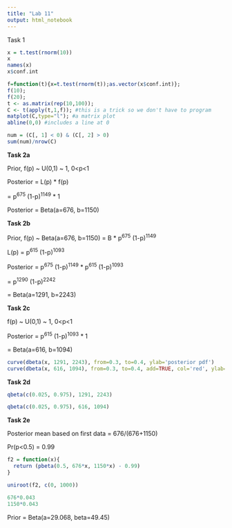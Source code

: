 ```yaml
---
title: "Lab 11"
output: html_notebook
---
```


Task 1

```r

x = t.test(rnorm(10))
x
names(x)
x$conf.int
```

```r
f=function(t){x=t.test(rnorm(t));as.vector(x$conf.int)};
f(10);
f(20);
t <- as.matrix(rep(10,100));
C <- t(apply(t,1,f)); #this is a trick so we don't have to program
matplot(C,type="l"); #a matrix plot
abline(0,0) #includes a line at 0
```

```r

num = (C[, 1] < 0) & (C[, 2] > 0)
sum(num)/nrow(C)
```

**Task 2a**

Prior, f(p) \~ U(0,1) \~ 1, 0\<p\<1

Posterior = L(p) \* f(p)

= p^675^ (1-p)^1149^ \* 1

Posterior = Beta(a=676, b=1150)

**Task 2b**

Prior, f(p) \~ Beta(a=676, b=1150) = B \* p^675^ (1-p)^1149^

L(p) = p^615^ (1-p)^1093^

Posterior = p^675^ (1-p)^1149^ \* p^615^ (1-p)^1093^

= p^1290^ (1-p)^2242^

= Beta(a=1291, b=2243)

**Task 2c**

f(p) \~ U(0,1) \~ 1, 0\<p\<1

Posterior = p^615^ (1-p)^1093^ \* 1

= Beta(a=616, b=1094)

```r

curve(dbeta(x, 1291, 2243), from=0.3, to=0.4, ylab='posterior pdf')
curve(dbeta(x, 616, 1094), from=0.3, to=0.4, add=TRUE, col='red', ylab='posterior pdf')
```

**Task 2d**

```r
qbeta(c(0.025, 0.975), 1291, 2243)
```

```r
qbeta(c(0.025, 0.975), 616, 1094)
```

**Task 2e**

Posterior mean based on first data = 676/(676+1150)

Pr(p\<0.5) = 0.99

```r
f2 = function(x){
  return (pbeta(0.5, 676*x, 1150*x) - 0.99)
}

uniroot(f2, c(0, 1000))
```

```r
676*0.043
1150*0.043
```

Prior = Beta(a=29.068, beta=49.45)
